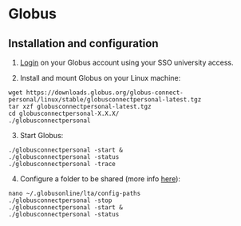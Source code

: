 # Globus

## Installation and configuration

1. [Login](https://app.globus.org/) on your Globus account using your SSO university access.

2. Install and mount Globus on your Linux machine:

```console
wget https://downloads.globus.org/globus-connect-personal/linux/stable/globusconnectpersonal-latest.tgz
tar xzf globusconnectpersonal-latest.tgz
cd globusconnectpersonal-X.X.X/
./globusconnectpersonal
```

3. Start Globus:
```console
./globusconnectpersonal -start &
./globusconnectpersonal -status
./globusconnectpersonal -trace
```

4. Configure a folder to be shared (more info [here](https://docs.globus.org/how-to/globus-connect-personal-linux/#config-paths)):

```console
nano ~/.globusonline/lta/config-paths
./globusconnectpersonal -stop
./globusconnectpersonal -start &
./globusconnectpersonal -status
```